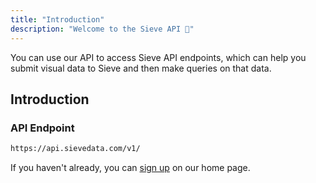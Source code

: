 ```yaml
---
title: "Introduction"
description: "Welcome to the Sieve API 👋"
---
```


You can use our API to access Sieve API endpoints, which can help you submit visual data to Sieve and then make queries on that data.

## Introduction

### API Endpoint

```bash
https://api.sievedata.com/v1/
```

If you haven't already, you can [sign up](https://www.sievedata.com/) on our home page.